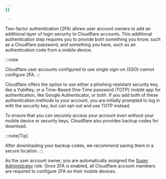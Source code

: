 ```yaml
---
{}

---
```


Two-factor authentication (2FA) allows user account owners to add an additional layer of login security to Cloudflare accounts. This additional authentication step requires you to provide both something you know, such as a Cloudflare password, and something you have, such as an authentication code from a mobile device.

:::note

Cloudflare user accounts configured to use single sign-on (SSO) cannot configure 2FA.
:::

Cloudflare offers the option to use either a phishing-resistant security key, like a YubiKey, or a Time-Based One-Time password (TOTP) mobile app for authentication, like Google Authenticator, or both. If you add both of these authentication methods to your account, you are initially prompted to log in with the security key, but can opt-out and use TOTP instead.

To ensure that you can securely access your account even without your mobile device or security keys, Cloudflare also provides backup codes for download.

:::note[Tip]

After downloading your backup codes, we recommend saving them in a secure location.
:::

As the user account owner, you are automatically assigned the [Super Administrator](/fundamentals/setup/manage-members/) role. Once 2FA is enabled, all Cloudflare account members are required to configure 2FA on their mobile devices.
